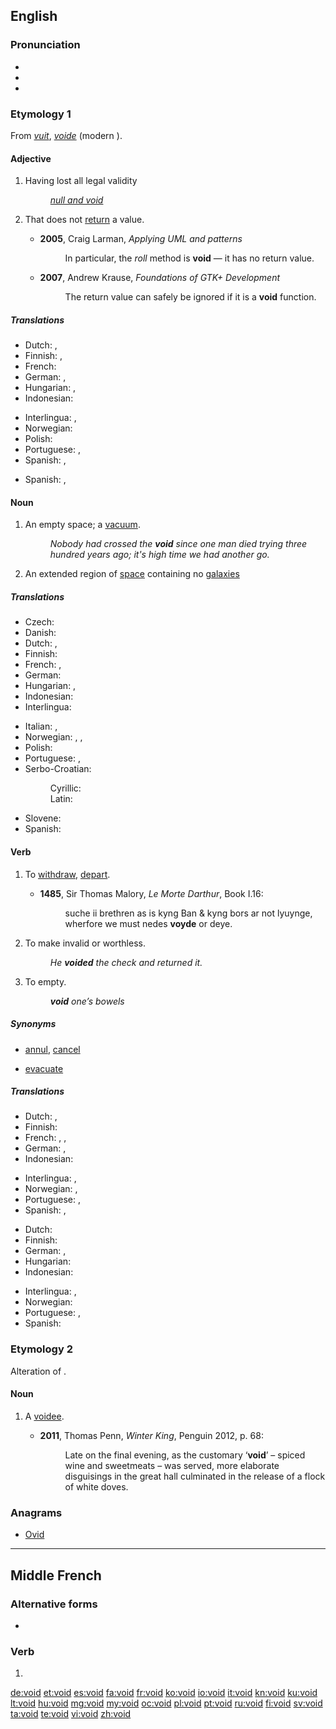 ==English==
{{wikipedia}}
===Pronunciation===
* {{IPA|/vɔɪd/}}
* {{audio|en-us-void.ogg|Audio (US)}}
* {{rhymes|ɔɪd}}

===Etymology 1===
From {{etyl|fro}} ''[[vuit]]'', ''[[voide]]'' (modern {{term|vide|lang=fr}}).

====Adjective====
{{en-adj|-}}

# Having lost all legal validity
#: ''[[null and void]]''
# {{computing|programming|of a [[function]] or [[method]]}} That does not [[return]] a value.
#* '''2005''', Craig Larman, ''Applying UML and patterns''
#*: In particular, the ''roll'' method is '''void''' — it has no return value.
#* '''2007''', Andrew Krause, ''Foundations of GTK+ Development''
#*: The return value can safely be ignored if it is a '''void''' function.

=====Translations=====
{{trans-top|Having lost all legal validity}}
* Dutch: {{t-|nl|ongeldig}}, {{t+|nl|nietig}}
* Finnish: {{t|fi|mitätön}}, {{t|fi|mitätöity}}
* French: {{t+|fr|nul}}
* German: {{t+|de|ungültig}}, {{t+|de|nichtig}}
* Hungarian: {{t+|hu|érvénytelen}}, {{t-|hu|semmis}}
* Indonesian: {{t+|id|batal|xs=Indonesian}}
{{trans-mid}}
* Interlingua: {{t|ia|nulle}}, {{t|ia|invalide}}
* Norwegian: {{t-|no|ugyldig}}
* Polish: {{t|pl|nieważny|m}}
* Portuguese: {{t+|pt|nulo|m}}, {{t+|pt|inválido|m}}
* Spanish: {{t+|es|nulo|m}}, {{t+|es|inválido|m}}
{{trans-bottom}}

{{trans-top|in computing}} <!-- , returning not a value -->
* Spanish: {{t+|es|nulo|m}}, {{t+|es|inválido|m}}
{{trans-mid}}
{{trans-bottom}}

====Noun====
{{wikipedia|Void (astronomy)}}
{{en-noun}}

# An empty space; a [[vacuum]].
#: ''Nobody had crossed the '''void''' since one man died trying three hundred years ago; it's high time we had another go.''
# {{astronomy}} An extended region of [[space]] containing no [[galaxy|galaxies]]

=====Translations=====
{{trans-top|An empty space; a vacuum}}
* Czech: {{t-|cs|prázdnota|f}}
* Danish: {{t-|da|tomrum|n}}
* Dutch: {{t+|nl|vacuüm}}, {{t+|nl|leegte}}
* Finnish: {{t+|fi|tyhjiö}}
* French: {{t+|fr|vide|m}}, {{t+|fr|néant|m}}
* German: {{t-|de|Leere|f}}
* Hungarian: {{t+|hu|üresség}}, {{t+|hu|űr}}
* Indonesian: {{t+|id|hampa}}
* Interlingua: {{t-|ia|vacuo}}
{{trans-mid}}
* Italian: {{t+|it|vacuo|m}}, {{t+|it|vuoto|m}}
* Norwegian: {{t+|no|intet|n}}, {{t-|no|tomhet|m}}, {{t+|no|vakuum|n}}
* Polish: {{t-|pl|pustka|f}}
* Portuguese: {{t+|pt|vazio|m}}, {{t+|pt|vácuo|m}}
* Serbo-Croatian:
*: Cyrillic: {{t-|sh|празнина|f|sc=Cyrl}}
*: Latin: {{t-|sh|praznina|f|sc=Latn}}
* Slovene: {{t-|sl|praznina|f}}
* Spanish: {{t+|es|vacío|m}}
{{trans-bottom}}

====Verb====
{{en-verb}}

# {{intransitive|obsolete}} To [[withdraw]], [[depart]].
#* '''1485''', Sir Thomas Malory, ''Le Morte Darthur'', Book I.16:
#*: suche ii brethren as is kyng Ban & kyng bors ar not lyuynge, wherfore we must nedes '''voyde''' or deye.
# {{transitive}} To make invalid or worthless.
#: ''He '''voided''' the check and returned it.''
# {{transitive|medicine}} To empty.
#: '''''void''' one’s bowels''

=====Synonyms=====
* {{sense|make invalid or worthless}} [[annul]], [[cancel]]
* {{sense|(medicine) to empty}} [[evacuate]]

=====Translations=====
{{trans-top|to make invalid or worthless}}
* Dutch: {{t|nl|annuleren}}, {{t|nl|ongeldig maken}}
* Finnish: {{t+|fi|mitätöidä}}
* French: {{t+|fr|annuler}}, {{t+|fr|résilier}}, {{t+|fr|révoquer}}
* German: {{t|de|löschen}}, {{t|de|annullieren}}
* Indonesian: {{t-|id|membatalkan|xs=Indonesian}}
{{trans-mid}}
* Interlingua: {{t|ia|annullar}}, {{t|ia|invalidar}}
* Norwegian: {{t-|no|annulere}}, {{t-|no|gjøre ugyldig}}
* Portuguese: {{t+|pt|anular}}, {{t+|pt|invalidar}}
* Spanish: {{t+|es|anular}}, {{t-|es|invalidar}}
{{trans-bottom}}

{{trans-top|(medicine) to empty}}
* Dutch: {{t+|nl|legen}}
* Finnish: {{t-|fi|tyhjentää}}
* German: {{t+|de|entleeren}}, {{t+|de|leeren}}
* Hungarian: {{t+|hu|ürít}}
* Indonesian: {{t+|id|mengosongkan|xs=Indonesian}}
{{trans-mid}}
* Interlingua: {{t|ia|vacuar}}, {{t|ia|evacuar}}
* Norwegian: {{t+|no|tømme}}
* Portuguese: {{t+|pt|esvaziar}}, {{t+|pt|evacuar}}
* Spanish: {{t+|es|evacuar}}
{{trans-bottom}}

===Etymology 2===
Alteration of {{term|voidee}}.

====Noun====
{{en-noun}}

# {{context|now|_|rare|historical}} A [[voidee]]. {{defdate|from 15th c.}}
#*'''2011''', Thomas Penn, ''Winter King'', Penguin 2012, p. 68:
#*:Late on the final evening, as the customary ‘'''void'''’ – spiced wine and sweetmeats – was served, more elaborate disguisings in the great hall culminated in the release of a flock of white doves.

===Anagrams===
* [[Ovid#English|Ovid]]

----

==Middle French==

===Alternative forms===
* {{l|frm|voit}}

===Verb===
{{head|frm|verb form}}

# {{form of|third-person singular indicative present form|veoir|lang=frm}}

[[de:void]]
[[et:void]]
[[es:void]]
[[fa:void]]
[[fr:void]]
[[ko:void]]
[[io:void]]
[[it:void]]
[[kn:void]]
[[ku:void]]
[[lt:void]]
[[hu:void]]
[[mg:void]]
[[my:void]]
[[oc:void]]
[[pl:void]]
[[pt:void]]
[[ru:void]]
[[fi:void]]
[[sv:void]]
[[ta:void]]
[[te:void]]
[[vi:void]]
[[zh:void]]
